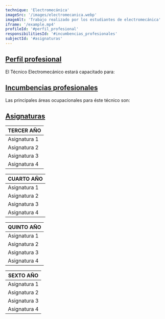 ```yaml
---
technique: 'Electromecánica'
imageSrc: '/images/electromecanica.webp'
imageAlt: 'Trabajo realizado por los estudiantes de electromecánica'
iframe: '/example.mp4'
profileId: '#perfil_profesional'
responsibilitiesId: '#incumbencias_profesionales'
subjectId: '#asignaturas'
---
```


## [Perfil profesional](#perfil_profesional)

El Técnico Electromecánico estará capacitado para:

## [Incumbencias profesionales](#incumbencias_profesionales)

Las principales áreas ocupacionales para éste técnico son:

## [Asignaturas](#asignaturas)

| TERCER AÑO   |
| ------------ |
| Asignatura 1 |
| Asignatura 2 |
| Asignatura 3 |
| Asignatura 4 |

| CUARTO AÑO   |
| ------------ |
| Asignatura 1 |
| Asignatura 2 |
| Asignatura 3 |
| Asignatura 4 |

| QUINTO AÑO   |
| ------------ |
| Asignatura 1 |
| Asignatura 2 |
| Asignatura 3 |
| Asignatura 4 |

| SEXTO AÑO    |
| ------------ |
| Asignatura 1 |
| Asignatura 2 |
| Asignatura 3 |
| Asignatura 4 |
